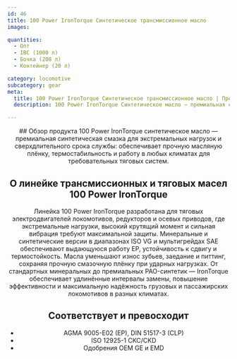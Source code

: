 ```yaml
---
id: 46
title: 100 Power IronTorque Синтетическое трансмиссионное масло
images:

quantities:
  - Опт
  - IBC (1000 л)
  - Бочка (208 л)
  - Контейнер (20 л)

category: locomotive
subcategory: gear
meta:
  title: 100 Power IronTorque Синтетическое трансмиссионное масло | Премиальное масло для редукторов и тяговых узлов локомотивов
  description: 100 Power IronTorque Синтетическое масло — премиальная синтетическая смазка для тяговых систем локомотивов, редукторов и осевых приводов. Спроектировано для экстремальных нагрузок и сверхдлительного ресурса обеспечивает высокую прочность масляной плёнки, термостабильность и стабильную работу в любых климатических условиях. Соответствует AGMA 9005-E02, DIN 51517-3, ISO 12925-1 CKC/CKD и имеет одобрения OEM GE и EMD.

---
```


<Header>
  ## Обзор продукта
  100 Power IronTorque синтетическое масло — премиальная синтетическая
  смазка для экстремальных нагрузок и сверхдлительного срока службы:
  обеспечивает прочную масляную плёнку, термостабильность и работу
  в любых климатах для требовательных тяговых систем.

  ## О линейке трансмиссионных и тяговых масел 100 Power IronTorque
  Линейка 100 Power IronTorque разработана для тяговых электродвигателей локомотивов, редукторов и осевых приводов, где экстремальные нагрузки, высокий крутящий момент и сильная вибрация требуют максимальной защиты. Минеральные и синтетические версии в диапазонах ISO VG и мультигрейдах SAE обеспечивают выдающуюся работу EP, устойчивость к сдвигу и термостойкость. Масла уменьшают износ зубьев, заедание и питтинг, сохраняя прочную смазочную плёнку при ударных нагрузках. От стандартных минеральных до премиальных PAO-синтетик — IronTorque обеспечивает удлинённые интервалы замены, повышение эффективности и максимальную надёжность грузовых и пассажирских локомотивов в разных климатах.

  ## Соответствует и превосходит
  - AGMA 9005-E02 (EP), DIN 51517-3 (CLP)
  - ISO 12925-1 CKC/CKD
  - Одобрения OEM GE и EMD

</Header>
